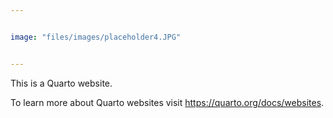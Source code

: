 ```yaml
---


image: "files/images/placeholder4.JPG"


---
```


This is a Quarto website.

To learn more about Quarto websites visit <https://quarto.org/docs/websites>.
